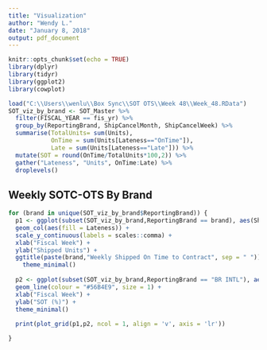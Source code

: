 ```yaml
---
title: "Visualization"
author: "Wendy L."
date: "January 8, 2018"
output: pdf_document
---
```


```r
knitr::opts_chunk$set(echo = TRUE)
library(dplyr)
library(tidyr)
library(ggplot2)
library(cowplot)

load("C:\\Users\\wenlu\\Box Sync\\SOT OTS\\Week 48\\Week_48.RData")
SOT_viz_by_brand <- SOT_Master %>%
  filter(FISCAL_YEAR == fis_yr) %>%
  group_by(ReportingBrand, ShipCancelMonth, ShipCancelWeek) %>%
  summarise(TotalUnits= sum(Units), 
            OnTime = sum(Units[Lateness=="OnTime"]), 
            Late = sum(Units[Lateness=="Late"])) %>% 
  mutate(SOT = round(OnTime/TotalUnits*100,2)) %>%
  gather("Lateness", "Units", OnTime:Late) %>%
  droplevels()
```

## Weekly SOTC-OTS By Brand

```r
for (brand in unique(SOT_viz_by_brand$ReportingBrand)) {
  p1 <- ggplot(subset(SOT_viz_by_brand,ReportingBrand == brand), aes(ShipCancelWeek, Units)) + 
  geom_col(aes(fill = Lateness)) +
  scale_y_continuous(labels = scales::comma) + 
  xlab("Fiscal Week") +
  ylab("Shipped Units") +
  ggtitle(paste(brand,"Weekly Shipped On Time to Contract", sep = " ")) +
    theme_minimal()
  
  p2 <- ggplot(subset(SOT_viz_by_brand,ReportingBrand == "BR INTL"), aes(ShipCancelWeek, SOT, label = SOT)) +
  geom_line(colour = "#56B4E9", size = 1) +
  xlab("Fiscal Week") +
  ylab("SOT (%)") +
  theme_minimal()
  
  print(plot_grid(p1,p2, ncol = 1, align = 'v', axis = 'lr'))

}
```

